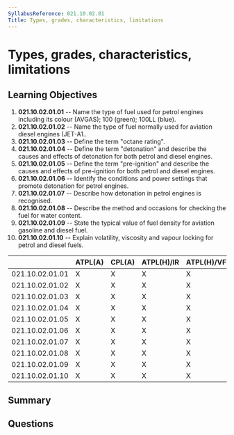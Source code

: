 ```yaml
---
SyllabusReference: 021.10.02.01
Title: Types, grades, characteristics, limitations
---
```


# Types, grades, characteristics, limitations

## Learning Objectives

1.  **021.10.02.01.01** -- Name the type of fuel used for petrol engines
    including its colour (AVGAS); 100 (green); 100LL (blue).
2.  **021.10.02.01.02** -- Name the type of fuel normally used for aviation
    diesel engines (JET-A1..
3.  **021.10.02.01.03** -- Define the term "octane rating".
4.  **021.10.02.01.04** -- Define the term "detonation" and describe the causes
    and effects of detonation for both petrol and diesel engines.
5.  **021.10.02.01.05** -- Define the term "pre-ignition" and describe the causes
    and effects of pre-ignition for both petrol and diesel engines.
6.  **021.10.02.01.06** -- Identify the conditions and power settings that
    promote detonation for petrol engines.
7.  **021.10.02.01.07** -- Describe how detonation in petrol engines is
    recognised.
8.  **021.10.02.01.08** -- Describe the method and occasions for checking the
    fuel for water content.
9.  **021.10.02.01.09** -- State the typical value of fuel density for aviation
    gasoline and diesel fuel.
10. **021.10.02.01.10** -- Explain volatility, viscosity and vapour locking for
    petrol and diesel fuels.

|                 | ATPL(A) | CPL(A) | ATPL(H)/IR | ATPL(H)/VFR | CPL(H) | IR | CBIR(A) |
| --------------- | ------- | ------ | ---------- | ----------- | ------ | -- | ------- |
| 021.10.02.01.01 | X       | X      | X          | X           | X      |    |         |
| 021.10.02.01.02 | X       | X      | X          | X           | X      |    |         |
| 021.10.02.01.03 | X       | X      | X          | X           | X      |    |         |
| 021.10.02.01.04 | X       | X      | X          | X           | X      |    |         |
| 021.10.02.01.05 | X       | X      | X          | X           | X      |    |         |
| 021.10.02.01.06 | X       | X      | X          | X           | X      |    |         |
| 021.10.02.01.07 | X       | X      | X          | X           | X      |    |         |
| 021.10.02.01.08 | X       | X      | X          | X           | X      |    |         |
| 021.10.02.01.09 | X       | X      | X          | X           | X      |    |         |
| 021.10.02.01.10 | X       | X      | X          | X           | X      |    |         |

## Summary

## Questions

